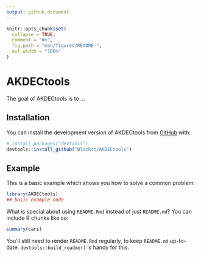 ```yaml
---
output: github_document
---
```


<!-- README.md is generated from README.Rmd. Please edit that file -->

```r
knitr::opts_chunk$set(
  collapse = TRUE,
  comment = "#>",
  fig.path = "man/figures/README-",
  out.width = "100%"
)
```

# AKDECtools

<!-- badges: start -->
<!-- badges: end -->

The goal of AKDECtools is to ...

## Installation

You can install the development version of AKDECtools from [GitHub](https://github.com/) with:

``` r
# install.packages("devtools")
devtools::install_github("Blocktt/AKDECtools")
```

## Example

This is a basic example which shows you how to solve a common problem:

```r
library(AKDECtools)
## basic example code
```

What is special about using `README.Rmd` instead of just `README.md`? You can include R chunks like so:

```r
summary(cars)
```

You'll still need to render `README.Rmd` regularly, to keep `README.md` up-to-date. `devtools::build_readme()` is handy for this.
